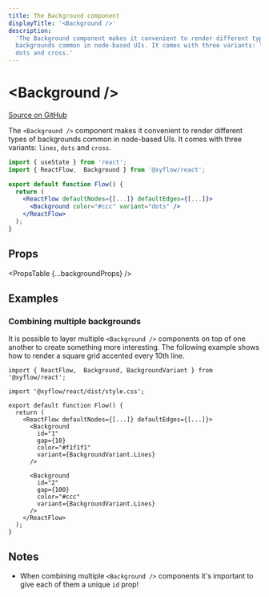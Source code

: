 ```yaml
---
title: The Background component
displayTitle: '<Background />'
description:
  'The Background component makes it convenient to render different types of
  backgrounds common in node-based UIs. It comes with three variants: lines,
  dots and cross.'
---
```



# &lt;Background />

[Source on GitHub](https://github.com/xyflow/xyflow/blob/v11/packages/background/src/Background.tsx/#L23)

The `<Background />` component makes it convenient to render different types of
backgrounds common in node-based UIs. It comes with three variants: `lines`,
`dots` and `cross`.

```jsx
import { useState } from 'react';
import { ReactFlow,  Background } from '@xyflow/react';

export default function Flow() {
  return (
    <ReactFlow defaultNodes={[...]} defaultEdges={[...]}>
      <Background color="#ccc" variant="dots" />
    </ReactFlow>
  );
}
```

## Props

<PropsTable {...backgroundProps} />

## Examples

### Combining multiple backgrounds

It is possible to layer multiple `<Background />` components on top of one another
to create something more interesting. The following example shows how to render a
square grid accented every 10th line.

```tsx
import { ReactFlow,  Background, BackgroundVariant } from '@xyflow/react';

import '@xyflow/react/dist/style.css';

export default function Flow() {
  return (
    <ReactFlow defaultNodes={[...]} defaultEdges={[...]}>
      <Background
        id="1"
        gap={10}
        color="#f1f1f1"
        variant={BackgroundVariant.Lines}
      />

      <Background
        id="2"
        gap={100}
        color="#ccc"
        variant={BackgroundVariant.Lines}
      />
    </ReactFlow>
  );
}
```

## Notes

- When combining multiple `<Background />` components it's important to give each
  of them a unique `id` prop!
